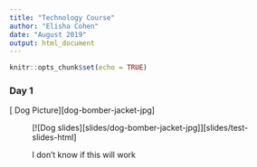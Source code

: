 ```yaml
---
title: "Technology Course"
author: "Elisha Cohen"
date: "August 2019"
output: html_document
---
```


```r
knitr::opts_chunk$set(echo = TRUE)
```

### Day 1

[<i class="fa fa-file-pdf-o" aria-hidden="true"></i> Dog Picture][dog-bomber-jacket-jpg]&ensp;

<figure class="fullwidth">

[![Dog slides][slides/dog-bomber-jacket-jpg]][slides/test-slides-html]

I don't know if this will work
